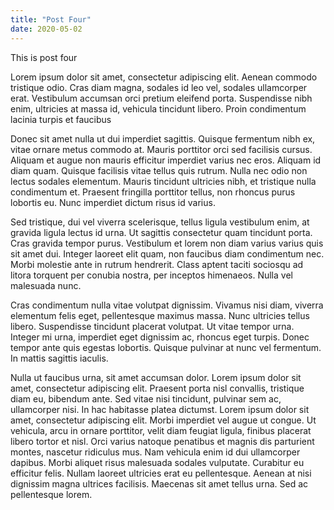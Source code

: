 ```yaml
---
title: "Post Four"
date: 2020-05-02
---
```


This is post four

Lorem ipsum dolor sit amet, consectetur adipiscing elit. Aenean commodo tristique odio. Cras diam magna, sodales id leo vel, sodales ullamcorper erat. Vestibulum accumsan orci pretium eleifend porta. Suspendisse nibh enim, ultricies at massa id, vehicula tincidunt libero. Proin condimentum lacinia turpis et faucibus

Donec sit amet nulla ut dui imperdiet sagittis. Quisque fermentum nibh ex, vitae ornare metus commodo at. Mauris porttitor orci sed facilisis cursus. Aliquam et augue non mauris efficitur imperdiet varius nec eros. Aliquam id diam quam. Quisque facilisis vitae tellus quis rutrum. Nulla nec odio non lectus sodales elementum. Mauris tincidunt ultricies nibh, et tristique nulla condimentum et. Praesent fringilla porttitor tellus, non rhoncus purus lobortis eu. Nunc imperdiet dictum risus id varius.

Sed tristique, dui vel viverra scelerisque, tellus ligula vestibulum enim, at gravida ligula lectus id urna. Ut sagittis consectetur quam tincidunt porta. Cras gravida tempor purus. Vestibulum et lorem non diam varius varius quis sit amet dui. Integer laoreet elit quam, non faucibus diam condimentum nec. Morbi molestie ante in rutrum hendrerit. Class aptent taciti sociosqu ad litora torquent per conubia nostra, per inceptos himenaeos. Nulla vel malesuada nunc.

Cras condimentum nulla vitae volutpat dignissim. Vivamus nisi diam, viverra elementum felis eget, pellentesque maximus massa. Nunc ultricies tellus libero. Suspendisse tincidunt placerat volutpat. Ut vitae tempor urna. Integer mi urna, imperdiet eget dignissim ac, rhoncus eget turpis. Donec tempor ante quis egestas lobortis. Quisque pulvinar at nunc vel fermentum. In mattis sagittis iaculis.

Nulla ut faucibus urna, sit amet accumsan dolor. Lorem ipsum dolor sit amet, consectetur adipiscing elit. Praesent porta nisl convallis, tristique diam eu, bibendum ante. Sed vitae nisi tincidunt, pulvinar sem ac, ullamcorper nisi. In hac habitasse platea dictumst. Lorem ipsum dolor sit amet, consectetur adipiscing elit. Morbi imperdiet vel augue ut congue. Ut vehicula, arcu in ornare porttitor, velit diam feugiat ligula, finibus placerat libero tortor et nisl. Orci varius natoque penatibus et magnis dis parturient montes, nascetur ridiculus mus. Nam vehicula enim id dui ullamcorper dapibus. Morbi aliquet risus malesuada sodales vulputate. Curabitur eu efficitur felis. Nullam laoreet ultricies erat eu pellentesque. Aenean at nisi dignissim magna ultrices facilisis. Maecenas sit amet tellus urna. Sed ac pellentesque lorem.
